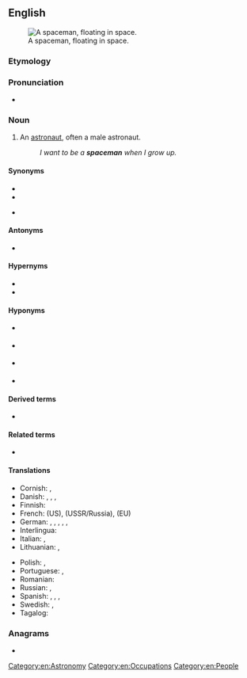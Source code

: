 ==English==
[[Image:Bruce McCandless II during EVA in 1984.jpg|thumb|A spaceman, floating in space.]]

===Etymology===
{{suffix|en|space|man}}

===Pronunciation ===
* {{a|GA}} {{IPA|en|/ˈspeɪsˌmæn/}}

===Noun===
{{en-noun|spacemen}}

# {{lb|en|informal}} An [[astronaut]], often a male astronaut.
#: ''I want to be a '''spaceman''' when I grow up.''

====Synonyms====
{{sense|astronaut}}
* {{l|en|astronaut}}
* {{l|en|rocketman}}
{{sense|male astronaut}}
* {{l|en|rocketman}}

====Antonyms====
* {{sense|male astronaut}} {{l|en|spacewoman}}

====Hypernyms====
{{sense|male astronaut}}
* {{l|en|astronaut}}
* {{l|en|rocketman}}

====Hyponyms====
{{sense|astronaut}}
* {{l|en|astronaut}} {{gloss|American space programs}}
* {{l|en|taikonaut}} {{gloss|Chinese space program}}
* {{l|en|cosmonaut}} {{gloss|Soviet and Russian space programs}}
* {{l|en|spationaut}} {{gloss|European space programs}}

====Derived terms====
* {{sense|astronaut}} {{l|en|spacewoman}}

====Related terms====
* {{l|en|spacewoman}}

====Translations====
{{trans-top|astronaut}}
* Cornish: {{t|kw|den efanvos|m}}, {{t|kw|stervarner|m}}
* Danish: {{t+|da|astronaut|c}}, {{t|da|rumfarer|c}}, {{t|da|rummand|c}}, {{t+|da|kosmonaut|c}} {{qualifier|if from the USSR or Russia}}
* Finnish: {{t+|fi|avaruuslentäjä}}
* French: {{t+|fr|astronaute|m|f}} (US), {{t+|fr|cosmonaute|m|f}} (USSR/Russia), {{t+|fr|spationaute|m|f}} (EU)
* German: {{t+|de|Raumfahrer|m}}, {{t+|de|Weltraumfahrer|m}}, {{t+|de|Astronaut|m}}, {{t+|de|Kosmonaut|m}}, {{t+|de|Taikonaut|m}}, {{t+|de|Spationaut|m}}
* Interlingua: {{t|ia|astronauta}}
* Italian: {{t+|it|astronauta|m|f}}, {{t+|it|cosmonauta|m|f}}
* Lithuanian: {{t|lt|kosmonautas|m}} {{qualifier|if from the USSR or Russia}}, {{t|lt|astronautas|m}} {{qualifier|if from the US}}
{{trans-mid}}
* Polish: {{t+|pl|astronauta|m}}, {{t+|pl|kosmonauta|m}}
* Portuguese: {{t+|pt|astronauta|m|f}}, {{t+|pt|cosmonauta|m|f}}
* Romanian: {{t+|ro|astronaut|m}}
* Russian: {{t+|ru|космона́вт|m}}, {{qualifier|US}} {{t+|ru|астрона́вт|m}}
* Spanish: {{t+|es|astronauta|m|f}}, {{t|es|hombre del espacio|m}}, {{t+|es|cosmonauta|m|f}},
* Swedish: {{t+|sv|rymdfarare|c}}, {{t+|sv|astronaut|c}}
* Tagalog: {{t|tl|taunlawak}}
{{trans-bottom}}

===Anagrams===
* {{anagrams|en|a=aacemnps|campanes|man-scape|manscape}}

[[Category:en:Astronomy]]
[[Category:en:Occupations]]
[[Category:en:People]]